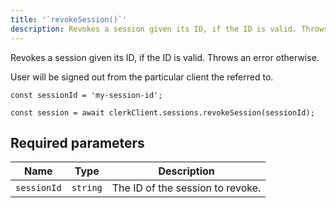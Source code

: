 ```yaml
---
title: '`revokeSession()`'
description: Revokes a session given its ID, if the ID is valid. Throws an error otherwise.
---
```


Revokes a session given its ID, if the ID is valid. Throws an error otherwise.

User will be signed out from the particular client the referred to.

```tsx
const sessionId = 'my-session-id';

const session = await clerkClient.sessions.revokeSession(sessionId);
```

## Required parameters

| Name | Type | Description |
| --- | --- | --- |
| `sessionId` | `string` | The ID of the session to revoke. |